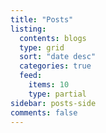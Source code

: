 ```yaml
---
title: "Posts"
listing:
  contents: blogs
  type: grid
  sort: "date desc"
  categories: true
  feed:
    items: 10
    type: partial
sidebar: posts-side
comments: false
---
```


